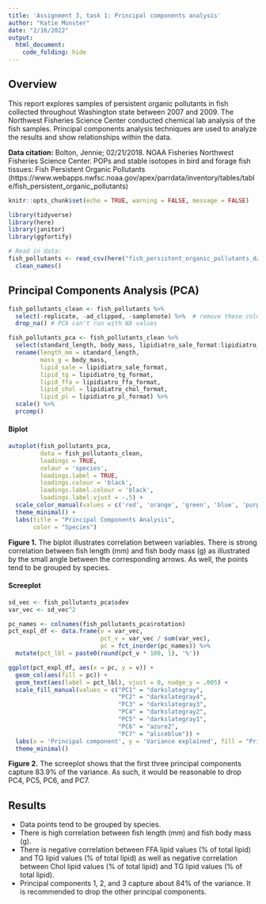 ```yaml
---
title: 'Assignment 3, task 1: Principal components analysis'
author: "Katie Munster"
date: "2/16/2022"
output: 
  html_document:
    code_folding: hide
---
```


## Overview

This report explores samples of persistent organic pollutants in fish collected throughout Washington state between 2007 and 2009. The Northwest Fisheries Science Center conducted chemical lab analysis of the fish samples. Principal components analysis techniques are used to analyze the results and show relationships within the data.

**Data citation:** Bolton, Jennie; 02/21/2018. NOAA Fisheries Northwest Fisheries Science Center. POPs and stable isotopes in bird and forage fish tissues: Fish Persistent Organic Pollutants (https://www.webapps.nwfsc.noaa.gov/apex/parrdata/inventory/tables/table/fish_persistent_organic_pollutants)

```r
knitr::opts_chunk$set(echo = TRUE, warning = FALSE, message = FALSE)

library(tidyverse)
library(here)
library(janitor)
library(ggfortify)
```

```r
# Read in data:
fish_pollutants <- read_csv(here("fish_persistent_organic_pollutants_data.csv")) %>% 
  clean_names()
```

## Principal Components Analysis (PCA)

```r
fish_pollutants_clean <- fish_pollutants %>% 
  select(-replicate, -ad_clipped, -samplenote) %>%  # remove these columns because mostly only NA data
  drop_na() # PCA can't run with NA values

fish_pollutants_pca <- fish_pollutants_clean %>% 
  select(standard_length, body_mass, lipidiatro_sale_format:lipidiatro_pl_format) %>% # PCA can only handle numeric data and focusing on a few pollutants
  rename(length_mm = standard_length,
         mass_g = body_mass,
         lipid_sale = lipidiatro_sale_format,
         lipid_tg = lipidiatro_tg_format,
         lipid_ffa = lipidiatro_ffa_format,
         lipid_chol = lipidiatro_chol_format,
         lipid_pl = lipidiatro_pl_format) %>% 
  scale() %>% 
  prcomp()
```

#### Biplot

```r
autoplot(fish_pollutants_pca,
         data = fish_pollutants_clean, 
         loadings = TRUE,
         colour = 'species',
         loadings.label = TRUE,
         loadings.colour = 'black',
         loadings.label.colour = 'black',
         loadings.label.vjust = -.5) +
  scale_color_manual(values = c('red', 'orange', 'green', 'blue', 'purple', 'pink', 'gray')) +
  theme_minimal() +
  labs(title = "Principal Components Analysis",
       color = "Species")
```

**Figure 1.** The biplot illustrates correlation between variables. There is strong correlation between fish length (mm) and fish body mass (g) as illustrated by the small angle between the corresponding arrows. As well, the points tend to be grouped by species.

#### Screeplot

```r
sd_vec <- fish_pollutants_pca$sdev
var_vec <- sd_vec^2

pc_names <- colnames(fish_pollutants_pca$rotation)
pct_expl_df <- data.frame(v = var_vec,
                          pct_v = var_vec / sum(var_vec),
                          pc = fct_inorder(pc_names)) %>% 
  mutate(pct_lbl = paste0(round(pct_v * 100, 1), '%'))

ggplot(pct_expl_df, aes(x = pc, y = v)) +
  geom_col(aes(fill = pc)) +
  geom_text(aes(label = pct_lbl), vjust = 0, nudge_y = .005) +
  scale_fill_manual(values = c("PC1" = "darkslategray",
                               "PC2" = "darkslategray4",
                               "PC3" = "darkslategray3",
                               "PC4" = "darkslategray2",
                               "PC5" = "darkslategray1",
                               "PC6" = "azure2",
                               "PC7" = "aliceblue")) +
  labs(x = 'Principal component', y = 'Variance explained', fill = "Principal component") +
  theme_minimal()
```

**Figure 2.** The screeplot shows that the first three principal components capture 83.9% of the variance. As such, it would be reasonable to drop PC4, PC5, PC6, and PC7.

## Results
- Data points tend to be grouped by species.
- There is high correlation between fish length (mm) and fish body mass (g).
- There is negative correlation between FFA lipid values (% of total lipid) and TG lipid values (% of total lipid) as well as negative correlation between Chol lipid values (% of total lipid) and TG lipid values (% of total lipid).
- Principal components 1, 2, and 3 capture about 84% of the variance. It is recommended to drop the other principal components.
